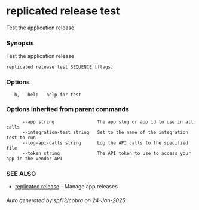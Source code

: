 # replicated release test

Test the application release

### Synopsis

Test the application release

```
replicated release test SEQUENCE [flags]
```

### Options

```
  -h, --help   help for test
```

### Options inherited from parent commands

```
      --app string                The app slug or app id to use in all calls
      --integration-test string   Set to the name of the integration test to run
      --log-api-calls string      Log the API calls to the specified file
      --token string              The API token to use to access your app in the Vendor API
```

### SEE ALSO

* [replicated release](replicated-cli-release)	 - Manage app releases

###### Auto generated by spf13/cobra on 24-Jan-2025
